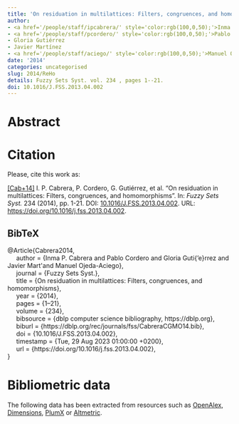 ```yaml
---
title: 'On residuation in multilattices: Filters, congruences, and homomorphisms'
author:
- <a href='/people/staff/ipcabrera/' style='color:rgb(100,0,50);'>Inma P. Cabrera</a>
- <a href='/people/staff/pcordero/' style='color:rgb(100,0,50);'>Pablo Cordero</a>
- Gloria Gutiérrez
- Javier Martínez
- <a href='/people/staff/aciego/' style='color:rgb(100,0,50);'>Manuel Ojeda-Aciego</a>
date: '2014'
categories: uncategorised
slug: 2014/ReHo
details: Fuzzy Sets Syst. vol. 234 , pages 1--21.
doi: 10.1016/J.FSS.2013.04.002
---
```




# Abstract










# Citation
Please, cite this work as:


<a name=bib-Cabrera2014></a>[[Cab+14]](#cite-Cabrera2014) I. P. Cabrera, P. Cordero, G. Gutiérrez, et al. “On residuation in multilattices: Filters, congruences, and homomorphisms”. In: _Fuzzy Sets Syst._ 234 (2014), pp. 1-21. DOI: [10.1016/J.FSS.2013.04.002](https://doi.org/10.1016%2FJ.FSS.2013.04.002). URL: [https://doi.org/10.1016/j.fss.2013.04.002](https://doi.org/10.1016/j.fss.2013.04.002).

::: {.callout-note appearance="minimal" collapse=true}

## BibTeX

@Article{Cabrera2014,<br>&nbsp;&nbsp;&nbsp;&nbsp;  author = {Inma P. Cabrera and Pablo Cordero and Gloria Guti{\a'e}rrez and Javier Mart\'\inez and Manuel Ojeda-Aciego},<br>&nbsp;&nbsp;&nbsp;&nbsp;  journal = {Fuzzy Sets Syst.},<br>&nbsp;&nbsp;&nbsp;&nbsp;  title = {On residuation in multilattices: Filters, congruences, and homomorphisms},<br>&nbsp;&nbsp;&nbsp;&nbsp;  year = {2014},<br>&nbsp;&nbsp;&nbsp;&nbsp;  pages = {1--21},<br>&nbsp;&nbsp;&nbsp;&nbsp;  volume = {234},<br>&nbsp;&nbsp;&nbsp;&nbsp;  bibsource = {dblp computer science bibliography, https://dblp.org},<br>&nbsp;&nbsp;&nbsp;&nbsp;  biburl = {https://dblp.org/rec/journals/fss/CabreraCGMO14.bib},<br>&nbsp;&nbsp;&nbsp;&nbsp;  doi = {10.1016/J.FSS.2013.04.002},<br>&nbsp;&nbsp;&nbsp;&nbsp;  timestamp = {Tue, 29 Aug 2023 01:00:00 +0200},<br>&nbsp;&nbsp;&nbsp;&nbsp;  url = {https://doi.org/10.1016/j.fss.2013.04.002},<br>}

:::



# Bibliometric data


The following data has been extracted from resources such as [OpenAlex](https://openalex.org/), [Dimensions](https://app.dimensions.ai/), [PlumX](https://www.elsevier.com/insights/metrics/plumx) or [Altmetric](https://www.altmetric.com/).

<div style="display: flex; justify-content: center; align-items: center; height: 100%;">
<span class="__dimensions_badge_embed__" data-doi="10.1016/J.FSS.2013.04.002" data-legend="always"></span></div><script async src="https://badge.dimensions.ai/badge.js" charset="utf-8"></script>

<div style="display: flex; justify-content: center; align-items: center; height: 100%;">
<a href="https://plu.mx/plum/a/?doi=10.1016/J.FSS.2013.04.002" class="plumx-details" data-site="plum" data-hide-when-empty="true">On residuation in multilattices: Filters, congruences, and homomorphisms</a></div>

<div style="display: flex; justify-content: center; align-items: center; height: 100%;">
<script type="text/javascript" src="https://d1bxh8uas1mnw7.cloudfront.net/assets/embed.js"></script><div data-badge-type="medium-donut" class="altmetric-embed" data-badge-details="right" data-doi="10.1016/J.FSS.2013.04.002"></div></div>


## Cites

The following graph plots the number of cites received by this work from its publication, on a yearly basis.

```r
#| echo: false
#| results: asis
#| warning: false
#| message: false
source(here::here('scripts', 'manage_publications.R'))
df <- readRDS('citation_history.rds')
plot_citation_history(df)
```



## Papers citing this work

The following is a non-exhaustive list of papers that cite this work:


<a name=bib-Ajjarapu_2024></a>[[1]](#cite-Ajjarapu_2024) S. Ajjarapu, R. Bandaru, R. R. Kotha, et al. “Topological Properties of Prime Filters and Minimal Prime Filters on a Paradistributive Latticoid”. In: _International Journal of Mathematics and Mathematical Sciences_ 2024.1 (Jan. 2024). Ed. by A. Saleh Alwardi. ISSN: 1687-0425. DOI: [10.1155/ijmm/1862245](https://doi.org/10.1155%2Fijmm%2F1862245). URL: [http://dx.doi.org/10.1155/ijmm/1862245](http://dx.doi.org/10.1155/ijmm/1862245).

<a name=bib-Antoni_2016></a>[[2]](#cite-Antoni_2016) L. Antoni, S. Krajči, and O. Krídlo. “Constraint heterogeneous concept lattices and concept lattices with heterogeneous hedges”. In: _Fuzzy Sets and Systems_ 303 (Nov. 2016), p. 21–37. ISSN: 0165-0114. DOI: [10.1016/j.fss.2015.12.007](https://doi.org/10.1016%2Fj.fss.2015.12.007). URL: [http://dx.doi.org/10.1016/j.fss.2015.12.007](http://dx.doi.org/10.1016/j.fss.2015.12.007).

<a name=bib-Antoni_2018></a>[[3]](#cite-Antoni_2018) L. Antoni, S. Krajči, and O. Krídlo. “On Fuzzy Generalizations of Concept Lattices”. In: _Interactions Between Computational Intelligence and Mathematics_. Springer International Publishing, 2018, p. 79–103. ISBN: 9783319746814. DOI: [10.1007/978-3-319-74681-4_6](https://doi.org/10.1007%2F978-3-319-74681-4_6). URL: [http://dx.doi.org/10.1007/978-3-319-74681-4_6](http://dx.doi.org/10.1007/978-3-319-74681-4_6).

<a name=bib-Antoni_20181></a>[[4]](#cite-Antoni_20181) L. Antoni, S. Krajči, and O. Krídlo. “On stability of fuzzy formal concepts over randomized one-sided formal context”. In: _Fuzzy Sets and Systems_ 333 (Feb. 2018), p. 36–53. ISSN: 0165-0114. DOI: [10.1016/j.fss.2017.04.006](https://doi.org/10.1016%2Fj.fss.2017.04.006). URL: [http://dx.doi.org/10.1016/j.fss.2017.04.006](http://dx.doi.org/10.1016/j.fss.2017.04.006).

<a name=bib-Antoni_2015></a>[[5]](#cite-Antoni_2015) L. Antoni, S. Krajči, and O. Krídlo. “Randomized Fuzzy Formal Contexts and Relevance of One-Sided Concepts”. In: _Formal Concept Analysis_. Springer International Publishing, 2015, p. 183–199. ISBN: 9783319195452. DOI: [10.1007/978-3-319-19545-2_12](https://doi.org/10.1007%2F978-3-319-19545-2_12). URL: [http://dx.doi.org/10.1007/978-3-319-19545-2_12](http://dx.doi.org/10.1007/978-3-319-19545-2_12).

<a name=bib-Antoni_2017></a>[[6]](#cite-Antoni_2017) L. Antoni, S. Krajči, and O. Krídlo. “Representation of fuzzy subsets by Galois connections”. In: _Fuzzy Sets and Systems_ 326 (Nov. 2017), p. 52–68. ISSN: 0165-0114. DOI: [10.1016/j.fss.2017.05.020](https://doi.org/10.1016%2Fj.fss.2017.05.020). URL: [http://dx.doi.org/10.1016/j.fss.2017.05.020](http://dx.doi.org/10.1016/j.fss.2017.05.020).

<a name=bib-Awouafack_20221></a>[[7]](#cite-Awouafack_20221) D. C. Awouafack and E. Fouotsa. “The Properties of Maximal Filters in Multilattices”. In: _Journal of Mathematics_ 2022.1 (Jan. 2022). Ed. by F. Mynard. ISSN: 2314-4785. DOI: [10.1155/2022/9714656](https://doi.org/10.1155%2F2022%2F9714656). URL: [http://dx.doi.org/10.1155/2022/9714656](http://dx.doi.org/10.1155/2022/9714656).

<a name=bib-Awouafack_2022></a>[[8]](#cite-Awouafack_2022) D. C. Awouafack, B. B. Koguep Njionou, and C. Lélé. “The Prime Filter Theorem for Multilattices”. In: _International Journal of Mathematics and Mathematical Sciences_ 2022 (Apr. 2022). Ed. by F. Mynard, p. 1–5. ISSN: 0161-1712. DOI: [10.1155/2022/8060503](https://doi.org/10.1155%2F2022%2F8060503). URL: [http://dx.doi.org/10.1155/2022/8060503](http://dx.doi.org/10.1155/2022/8060503).

<a name=bib-Cornejo_2021></a>[[9]](#cite-Cornejo_2021) M. E. Cornejo, L. Fariñas del Cerro, and J. Medina. “A logical characterization of multi-adjoint algebras”. In: _Fuzzy Sets and Systems_ 425 (Nov. 2021), p. 140–156. ISSN: 0165-0114. DOI: [10.1016/j.fss.2021.02.003](https://doi.org/10.1016%2Fj.fss.2021.02.003). URL: [http://dx.doi.org/10.1016/j.fss.2021.02.003](http://dx.doi.org/10.1016/j.fss.2021.02.003).

<a name=bib-Cornejo_2020></a>[[10]](#cite-Cornejo_2020) M. E. Cornejo, D. Lobo, and J. Medina. “Solving Generalized Equations with Bounded Variables and Multiple Residuated Operators”. In: _Mathematics_ 8.11 (Nov. 2020), p. 1992. ISSN: 2227-7390. DOI: [10.3390/math8111992](https://doi.org/10.3390%2Fmath8111992). URL: [http://dx.doi.org/10.3390/math8111992](http://dx.doi.org/10.3390/math8111992).

<a name=bib-Cornejo_2016></a>[[11]](#cite-Cornejo_2016) M. E. Cornejo, J. Medina, and E. Ramírez-Poussa. “Adjoint negations, more than residuated negations”. In: _Information Sciences_ 345 (Jun. 2016), p. 355–371. ISSN: 0020-0255. DOI: [10.1016/j.ins.2016.01.038](https://doi.org/10.1016%2Fj.ins.2016.01.038). URL: [http://dx.doi.org/10.1016/j.ins.2016.01.038](http://dx.doi.org/10.1016/j.ins.2016.01.038).

<a name=bib-Di_kouam_Fotso_2024></a>[[12]](#cite-Di_kouam_Fotso_2024) L. É. Diékouam Fotso, C. P. Kengne, and D. C. Awouafack. “Fuzzy prime filter theorem in multilattices”. In: _Fuzzy Sets and Systems_ 497 (Dec. 2024), p. 109148. ISSN: 0165-0114. DOI: [10.1016/j.fss.2024.109148](https://doi.org/10.1016%2Fj.fss.2024.109148). URL: [http://dx.doi.org/10.1016/j.fss.2024.109148](http://dx.doi.org/10.1016/j.fss.2024.109148).

<a name=bib-httpsdoiorg1048550arxiv200803690></a>[[13]](#cite-httpsdoiorg1048550arxiv200803690) G. N. Dongmo, B. B. K. NJIONOU, L. Kwuida, et al. _Residuated Multilattice as set of Truth Values for Fuzzy Rough Sets_. 2020. DOI: [10.48550/ARXIV.2008.03690](https://doi.org/10.48550%2FARXIV.2008.03690). URL: [https://arxiv.org/abs/2008.03690](https://arxiv.org/abs/2008.03690).

<a name=bib-Koguep_Njionou_2023></a>[[14]](#cite-Koguep_Njionou_2023) B. B. Koguep Njionou, L. Kwuida, and C. Lele. “Formal Concepts and Residuation on Multilattices”. In: _Fundamenta Informaticae_ 188.4 (Jun. 2023), p. 217–237. ISSN: 1875-8681. DOI: [10.3233/fi-222147](https://doi.org/10.3233%2Ffi-222147). URL: [http://dx.doi.org/10.3233/fi-222147](http://dx.doi.org/10.3233/fi-222147).

<a name=bib-Kr_dlo_2016></a>[[15]](#cite-Kr_dlo_2016) O. Krídlo, S. Krajči, and L. Antoni. “Formal concept analysis of higher order”. In: _International Journal of General Systems_ 45.2 (Jan. 2016), p. 116–134. ISSN: 1563-5104. DOI: [10.1080/03081079.2015.1072924](https://doi.org/10.1080%2F03081079.2015.1072924). URL: [http://dx.doi.org/10.1080/03081079.2015.1072924](http://dx.doi.org/10.1080/03081079.2015.1072924).

<a name=bib-Maffeu_2019></a>[[16]](#cite-Maffeu_2019) L. N. Maffeu, C. Lele, J. B. Nganou, et al. “Multiplicative and implicative derivations on residuated multilattices”. In: _Soft Computing_ 23.23 (Jun. 2019), p. 12199–12208. ISSN: 1433-7479. DOI: [10.1007/s00500-019-04184-z](https://doi.org/10.1007%2Fs00500-019-04184-z). URL: [http://dx.doi.org/10.1007/s00500-019-04184-z](http://dx.doi.org/10.1007/s00500-019-04184-z).

<a name=bib-Medina_2016></a>[[17]](#cite-Medina_2016) J. Medina, M. Ojeda-Aciego, J. Pócs, et al. “On the Dedekind–MacNeille completion and formal concept analysis based on multilattices”. In: _Fuzzy Sets and Systems_ 303 (Nov. 2016), p. 1–20. ISSN: 0165-0114. DOI: [10.1016/j.fss.2016.01.007](https://doi.org/10.1016%2Fj.fss.2016.01.007). URL: [http://dx.doi.org/10.1016/j.fss.2016.01.007](http://dx.doi.org/10.1016/j.fss.2016.01.007).

<a name=bib-Nguepy_Dongmo_2024></a>[[18]](#cite-Nguepy_Dongmo_2024) G. Nguepy Dongmo, B. B. Koguep Njionou, L. Kwuida, et al. “Multilattice as the set of truth values for fuzzy rough sets”. In: _Journal of Applied Non-Classical Logics_ (Jul. 2024), p. 1–20. ISSN: 1958-5780. DOI: [10.1080/11663081.2024.2373016](https://doi.org/10.1080%2F11663081.2024.2373016). URL: [http://dx.doi.org/10.1080/11663081.2024.2373016](http://dx.doi.org/10.1080/11663081.2024.2373016).

<a name=bib-Nguepy_Dongmo_2023></a>[[19]](#cite-Nguepy_Dongmo_2023) G. Nguepy Dongmo, B. B. Koguep Njionou, L. Kwuida, et al. “Rough Fuzzy Concept Analysis via Multilattice”. In: _Rough Sets_. Springer Nature Switzerland, 2023, p. 495–508. ISBN: 9783031509599. DOI: [10.1007/978-3-031-50959-9_34](https://doi.org/10.1007%2F978-3-031-50959-9_34). URL: [http://dx.doi.org/10.1007/978-3-031-50959-9_34](http://dx.doi.org/10.1007/978-3-031-50959-9_34).

<a name=bib-Nguepy_Dongmo_2025></a>[[20]](#cite-Nguepy_Dongmo_2025) G. Nguepy Dongmo, B. Koguep Njionou, L. Kwuida, et al. “Roughness in formal concept analysis via multilattices”. In: _Fuzzy Sets and Systems_ 500 (Jan. 2025), p. 109179. ISSN: 0165-0114. DOI: [10.1016/j.fss.2024.109179](https://doi.org/10.1016%2Fj.fss.2024.109179). URL: [http://dx.doi.org/10.1016/j.fss.2024.109179](http://dx.doi.org/10.1016/j.fss.2024.109179).

<a name=bib-_e_elja_2015></a>[[21]](#cite-_e_elja_2015) B. Šešelja, V. Stepanović, and A. Tepavčević. “Representation of lattices by fuzzy weak congruence relations”. In: _Fuzzy Sets and Systems_ 260 (Feb. 2015), p. 97–109. ISSN: 0165-0114. DOI: [10.1016/j.fss.2014.05.009](https://doi.org/10.1016%2Fj.fss.2014.05.009). URL: [http://dx.doi.org/10.1016/j.fss.2014.05.009](http://dx.doi.org/10.1016/j.fss.2014.05.009).

<a name=bib-Xu_2019></a>[[22]](#cite-Xu_2019) Y. Xu, L. Liu, and X. Zhang. “Multilattices on typical hesitant fuzzy sets”. In: _Information Sciences_ 491 (Jul. 2019), p. 63–73. ISSN: 0020-0255. DOI: [10.1016/j.ins.2019.03.078](https://doi.org/10.1016%2Fj.ins.2019.03.078). URL: [http://dx.doi.org/10.1016/j.ins.2019.03.078](http://dx.doi.org/10.1016/j.ins.2019.03.078).

<a name=bib-Yemene_2022></a>[[23]](#cite-Yemene_2022) D. L. K. Yemene, L. E. D. Fotso, and C. Lele. “(f, g)-derivation in residuated multilattices”. In: _Soft Computing_ 26.17 (Jul. 2022), p. 8221–8228. ISSN: 1433-7479. DOI: [10.1007/s00500-022-07238-x](https://doi.org/10.1007%2Fs00500-022-07238-x). URL: [http://dx.doi.org/10.1007/s00500-022-07238-x](http://dx.doi.org/10.1007/s00500-022-07238-x).

